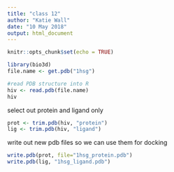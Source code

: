 ```yaml
---
title: "class 12"
author: "Katie Wall"
date: "10 May 2018"
output: html_document
---
```


```r
knitr::opts_chunk$set(echo = TRUE)
```

```r
library(bio3d)
file.name <- get.pdb("1hsg")
```

```r
#read PDB structure into R
hiv <- read.pdb(file.name)
hiv
```
select out protein and ligand only
```r
prot <- trim.pdb(hiv, "protein")
lig <- trim.pdb(hiv, "ligand")
```

write out new pdb files so we can use them for docking
```r
write.pdb(prot, file="1hsg_protein.pdb")
write.pdb(lig, "1hsg_ligand.pdb")
```

